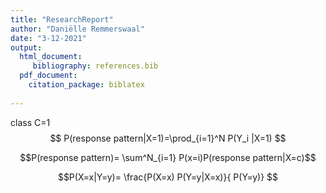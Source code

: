 ```yaml
---
title: "ResearchReport"
author: "Daniëlle Remmerswaal"
date: "3-12-2021"
output: 
  html_document:
     bibliography: references.bib 
  pdf_document:
    citation_package: biblatex
        
---
```


 class C=1
$$ P(response pattern|X=1)=\prod_{i=1}^N P(Y_i |X=1) $$


$$P(response pattern)= \sum^N_{i=1} P(x=i)P(response pattern|X=c)$$

$$P(X=x|Y=y)= \frac{P(X=x)  P(Y=y|X=x)}{ P(Y=y)} $$